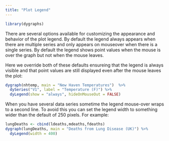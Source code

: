 ```yaml
---
title: "Plot Legend"
---
```


```r
library(dygraphs)
```


There are several options available for customizing the appearance and behavior of the plot legend. By default the legend always appears when there are multiple series and only appears on mouseover when there is a single series. By default the legend shows point values when the mouse is over the graph but not when the mouse leaves. 

Here we override both of these defaults ensureing that the legend is always visible and that point values are still displayed even after the mouse leaves the plot:

```r
dygraph(nhtemp, main = "New Haven Temperatures")  %>% 
  dySeries("V1", label = "Temperature (F)") %>%
  dyLegend(show = "always", hideOnMouseOut = FALSE)
```

When you have several data series sometime the legend mouse-over wraps to a second line. To avoid this you can set the legend width to something wider than the default of 250 pixels. For example:

```r
lungDeaths <- cbind(ldeaths,mdeaths,fdeaths)
dygraph(lungDeaths, main = "Deaths from Lung Disease (UK)") %>%
  dyLegend(width = 400)
```



